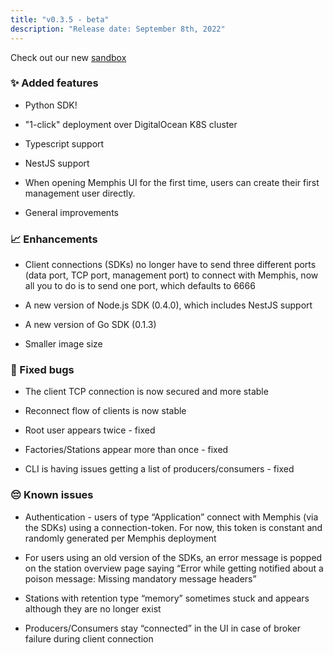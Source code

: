 ```yaml
---
title: "v0.3.5 - beta"
description: "Release date: September 8th, 2022"
---
```


Check out our new [sandbox](https://sandbox.memphis.dev)

<Card
  title="3- Upgrade"
  icon="file"
  href="/deployment/kubernetes/3---upgrade"
/>

### ✨ Added features

- Python SDK!

- "1-click" deployment over DigitalOcean K8S cluster

- Typescript support

- NestJS support

- When opening Memphis UI for the first time, users can create their first
  management user directly.

- General improvements

### 📈 Enhancements

- Client connections (SDKs) no longer have to send three different ports (data
  port, TCP port, management port) to connect with Memphis, now all you to do is
  to send one port, which defaults to 6666

- A new version of Node.js SDK (0.4.0), which includes NestJS support

- A new version of Go SDK (0.1.3)

- Smaller image size

### 🐛 Fixed bugs

- The client TCP connection is now secured and more stable

- Reconnect flow of clients is now stable

- Root user appears twice - fixed

- Factories/Stations appear more than once - fixed

- CLI is having issues getting a list of producers/consumers - fixed

### 😔 Known issues

- Authentication - users of type “Application” connect with Memphis (via the
  SDKs) using a connection-token. For now, this token is constant and randomly
  generated per Memphis deployment

- For users using an old version of the SDKs, an error message is popped on the
  station overview page saying “Error while getting notified about a poison
  message: Missing mandatory message headers”

- Stations with retention type “memory” sometimes stuck and appears although
  they are no longer exist

- Producers/Consumers stay “connected” in the UI in case of broker failure
  during client connection
